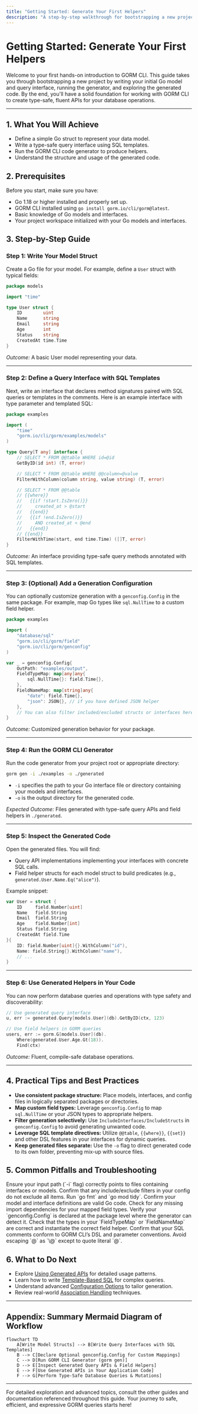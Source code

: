 ```yaml
---
title: "Getting Started: Generate Your First Helpers"
description: "A step-by-step walkthrough for bootstrapping a new project with GORM CLI: writing your first model and interface, invoking the generator, and inspecting the output. Provides a foundational workflow for all new users."
---
```


# Getting Started: Generate Your First Helpers

Welcome to your first hands-on introduction to GORM CLI. This guide takes you through bootstrapping a new project by writing your initial Go model and query interface, running the generator, and exploring the generated code. By the end, you'll have a solid foundation for working with GORM CLI to create type-safe, fluent APIs for your database operations.

---

## 1. What You Will Achieve

- Define a simple Go struct to represent your data model.
- Write a type-safe query interface using SQL templates.
- Run the GORM CLI code generator to produce helpers.
- Understand the structure and usage of the generated code.


## 2. Prerequisites

Before you start, make sure you have:

- Go 1.18 or higher installed and properly set up.
- GORM CLI installed using `go install gorm.io/cli/gorm@latest`.
- Basic knowledge of Go models and interfaces.
- Your project workspace initialized with your Go models and interfaces.


## 3. Step-by-Step Guide

### Step 1: Write Your Model Struct

Create a Go file for your model. For example, define a `User` struct with typical fields:

```go
package models

import "time"

type User struct {
    ID        uint
    Name      string
    Email     string
    Age       int
    Status    string
    CreatedAt time.Time
}
```

*Outcome:* A basic User model representing your data.

---

### Step 2: Define a Query Interface with SQL Templates

Next, write an interface that declares method signatures paired with SQL queries or templates in the comments. Here is an example interface with type parameter and templated SQL:

```go
package examples

import ( 
    "time"
    "gorm.io/cli/gorm/examples/models"
)

type Query[T any] interface {
    // SELECT * FROM @@table WHERE id=@id
    GetByID(id int) (T, error)

    // SELECT * FROM @@table WHERE @@column=@value
    FilterWithColumn(column string, value string) (T, error)

    // SELECT * FROM @@table
    // {{where}}
    //   {{if !start.IsZero()}}
    //     created_at > @start
    //   {{end}}
    //   {{if !end.IsZero()}}
    //     AND created_at < @end
    //   {{end}}
    // {{end}}
    FilterWithTime(start, end time.Time) ([]T, error)
}
```

*Outcome:* An interface providing type-safe query methods annotated with SQL templates.

---

### Step 3: (Optional) Add a Generation Configuration

You can optionally customize generation with a `genconfig.Config` in the same package. For example, map Go types like `sql.NullTime` to a custom field helper.

```go
package examples

import (
    "database/sql"
    "gorm.io/cli/gorm/field"
    "gorm.io/cli/gorm/genconfig"
)

var _ = genconfig.Config{
    OutPath: "examples/output",
    FieldTypeMap: map[any]any{
        sql.NullTime{}: field.Time{},
    },
    FieldNameMap: map[string]any{
        "date": field.Time{},
        "json": JSON{}, // if you have defined JSON helper
    },
    // You can also filter included/excluded structs or interfaces here
}
```

*Outcome:* Customized generation behavior for your package.

---

### Step 4: Run the GORM CLI Generator

Run the code generator from your project root or appropriate directory:

```bash
gorm gen -i ./examples -o ./generated
```

- `-i` specifies the path to your Go interface file or directory containing your models and interfaces.
- `-o` is the output directory for the generated code.

*Expected Outcome:* Files generated with type-safe query APIs and field helpers in `./generated`.

---

### Step 5: Inspect the Generated Code

Open the generated files. You will find:

- Query API implementations implementing your interfaces with concrete SQL calls.
- Field helper structs for each model struct to build predicates (e.g., `generated.User.Name.Eq("alice")`).

Example snippet:

```go
var User = struct {
    ID     field.Number[uint]
    Name   field.String
    Email  field.String
    Age    field.Number[int]
    Status field.String
    CreatedAt field.Time
}{
    ID: field.Number[uint]{}.WithColumn("id"),
    Name: field.String{}.WithColumn("name"),
    // ...
}
```

---

### Step 6: Use Generated Helpers in Your Code

You can now perform database queries and operations with type safety and discoverability:

```go
// Use generated query interface
u, err := generated.Query[models.User](db).GetByID(ctx, 123)

// Use field helpers in GORM queries
users, err := gorm.G[models.User](db).
    Where(generated.User.Age.Gt(18)).
    Find(ctx)
```

*Outcome:* Fluent, compile-safe database operations.

---

## 4. Practical Tips and Best Practices

- **Use consistent package structure:** Place models, interfaces, and config files in logically separated packages or directories.
- **Map custom field types:** Leverage `genconfig.Config` to map `sql.NullTime` or your JSON types to appropriate helpers.
- **Filter generation selectively:** Use `IncludeInterfaces/IncludeStructs` in `genconfig.Config` to avoid generating unwanted code.
- **Leverage SQL template directives:** Utilize `@@table`, `{{where}}`, `{{set}}` and other DSL features in your interfaces for dynamic queries.
- **Keep generated files separate:** Use the `-o` flag to direct generated code to its own folder, preventing mix-up with source files.

## 5. Common Pitfalls and Troubleshooting

<AccordionGroup title="Troubleshooting Common Issues">
<Accordion title="No Files Generated After Running gen">
Ensure your input path (`-i` flag) correctly points to files containing interfaces or models. Confirm that any include/exclude filters in your config do not exclude all items.
</Accordion>
<Accordion title="Generated Code Fails to Compile">
Run `go fmt` and `go mod tidy`. Confirm your model and interface definitions are valid Go code. Check for any missing import dependencies for your mapped field types.
</Accordion>
<Accordion title="Generator Ignores Custom Field Mappings">
Verify your `genconfig.Config` is declared at the package level where the generator can detect it. Check that the types in your `FieldTypeMap` or `FieldNameMap` are correct and instantiate the correct field helper.
</Accordion>
<Accordion title="Error Parsing SQL Templates in Interfaces">
Confirm that your SQL comments conform to GORM CLI’s DSL and parameter conventions. Avoid escaping `@` as `\@` except to quote literal `@`.
</Accordion>
</AccordionGroup>

## 6. What to Do Next

- Explore [Using Generated APIs](../core-workflows/using-generated-apis) for detailed usage patterns.
- Learn how to write [Template-Based SQL](../advanced-usage/writing-sql-templates) for complex queries.
- Understand advanced [Configuration Options](../advanced-usage/generation-configuration) to tailor generation.
- Review real-world [Association Handling](../core-workflows/working-with-associations) techniques.

---

## Appendix: Summary Mermaid Diagram of Workflow

```mermaid
flowchart TD
    A[Write Model Structs] --> B[Write Query Interfaces with SQL Templates]
    B --> C[Declare Optional genconfig.Config for Custom Mappings]
    C --> D[Run GORM CLI Generator (gorm gen)]
    D --> E[Inspect Generated Query APIs & Field Helpers]
    E --> F[Use Generated APIs in Your Application Code]
    F --> G[Perform Type-Safe Database Queries & Mutations]
```

---

For detailed exploration and advanced topics, consult the other guides and documentation referenced throughout this guide. Your journey to safe, efficient, and expressive GORM queries starts here!
